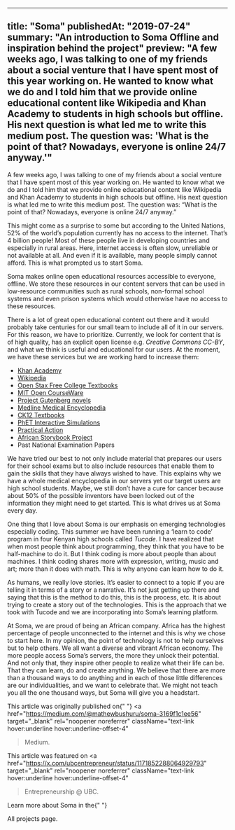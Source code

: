 ----
title: "Soma"
publishedAt: "2019-07-24"
summary: "An introduction to Soma Offline and inspiration behind the project"
preview: "A few weeks ago, I was talking to one of my friends about a social venture that I have spent most of this year working on. He wanted to know what we do and I told him that we provide online educational content like Wikipedia and Khan Academy to students in high schools but offline. His next question is what led me to write this medium post. The question was: 'What is the point of that? Nowadays, everyone is online 24/7 anyway.'"
----

A few weeks ago, I was talking to one of my friends about a social venture
that I have spent most of this year working on. He wanted to know what we do
and I told him that we provide online educational content like Wikipedia and
Khan Academy to students in high schools but offline. His next question is
what led me to write this medium post. The question was: “What is the point of
that? Nowadays, everyone is online 24/7 anyway.”

This might come as a surprise to some but according to the United Nations, 52%
of the world’s population currently has no access to the internet. That’s 4
billion people! Most of these people live in developing countries and
especially in rural areas. Here, internet access is often slow, unreliable or
not available at all. And even if it is available, many people simply cannot
afford. This is what prompted us to start Soma.

Soma makes online open educational resources accessible to everyone, offline.
We store these resources in our content servers that can be used in
low-resource communities such as rural schools, non-formal school systems and
even prison systems which would otherwise have no access to these resources.

There is a lot of great open educational content out there and it would
probably take centuries for our small team to include all of it in our
servers. For this reason, we have to prioritize. Currently, we look for
content that is of high quality, has an explicit open license e.g.
*Creative Commons CC-BY*, and what we think is useful and educational
for our users. At the moment, we have these services but we are working hard
to increase them:

<ul className="list-disc space-y-2 pl-8 sm:pl-12 not-prose">
  <li>
    <a
      href="https://www.khanacademy.org/"
      target="_blank"
      rel="noopener noreferrer"
      className="hover:text-link hover:underline hover:underline-offset-4"
    >
      Khan Academy
    </a>
  </li>
  <li>
    <a
      href="https://www.wikipedia.org/"
      target="_blank"
      rel="noopener noreferrer"
      className="hover:text-link hover:underline hover:underline-offset-4"
    >
      Wikipedia
    </a>
  </li>
  <li>
    <a
      href="https://openstax.org/subjects"
      target="_blank"
      rel="noopener noreferrer"
      className="hover:text-link hover:underline hover:underline-offset-4"
    >
      Open Stax Free College Textbooks
    </a>
  </li>
  <li>
    <a
      href="https://ocw.mit.edu"
      target="_blank"
      rel="noopener noreferrer"
      className="hover:text-link hover:underline hover:underline-offset-4"
    >
      MIT Open CourseWare
    </a>
  </li>
  <li>
    <a
      href="http://www.gutenberg.org/"
      target="_blank"
      rel="noopener noreferrer"
      className="hover:text-link hover:underline hover:underline-offset-4"
    >
      Project Gutenberg novels
    </a>
  </li>
  <li>
    <a
      href="https://medlineplus.gov/"
      target="_blank"
      rel="noopener noreferrer"
      className="hover:text-link hover:underline hover:underline-offset-4"
    >
      Medline Medical Encyclopedia
    </a>
  </li>
  <li>
    <a
      href="https://www.ck12.org/student/"
      target="_blank"
      rel="noopener noreferrer"
      className="hover:text-link hover:underline hover:underline-offset-4"
    >
      CK12 Textbooks
    </a>
  </li>
  <li>
    <a
      href="https://phet.colorado.edu/en/simulations/category/new"
      target="_blank"
      rel="noopener noreferrer"
      className="hover:text-link hover:underline hover:underline-offset-4"
    >
      PhET Interactive Simulations
    </a>
  </li>
  <li>
    <a
      href="https://practicalaction.org/"
      target="_blank"
      rel="noopener noreferrer"
      className="hover:text-link hover:underline hover:underline-offset-4"
    >
      Practical Action
    </a>
  </li>
  <li>
    <a
      href="https://www.africanstorybook.org/"
      target="_blank"
      rel="noopener noreferrer"
      className="hover:text-link hover:underline hover:underline-offset-4"
    >
      African Storybook Project
    </a>
  </li>
  <li>Past National Examination Papers</li>
</ul>

We have tried our best to not only include material that prepares our users
for their school exams but to also include resources that enable them to gain
the skills that they have always wished to have. This explains why we have a
whole medical encyclopedia in our servers yet our target users are high school
students. Maybe, we still don’t have a cure for cancer because about 50% of
the possible inventors have been locked out of the information they might need
to get started. This is what drives us at Soma every day.

One thing that I love about Soma is our emphasis on emerging technologies
especially coding. This summer we have been running a ‘learn to code’ program
in four Kenyan high schools called *Tucode*. I have realized that when
most people think about programming, they think that you have to be
half-machine to do it. But I think coding is more about people than about
machines. I think coding shares more with expression, writing, music and art;
more than it does with math. This is why anyone can learn how to do it.

As humans, we really love stories. It’s easier to connect to a topic if you
are telling it in terms of a story or a narrative. It’s not just getting up
there and saying that this is the method to do this, this is the process, etc.
It is about trying to create a story out of the technologies. This is the
approach that we took with Tucode and we are incorporating into Soma’s
learning platform.

At Soma, we are proud of being an African company. Africa has the highest
percentage of people unconnected to the internet and this is why we chose to
start here. In my opinion, the point of technology is not to help ourselves
but to help others. We all want a diverse and vibrant African economy. The
more people access Soma’s servers, the more they unlock their potential. And
not only that, they inspire other people to realize what their life can be.
That they can learn, do and create anything. We believe that there are more
than a thousand ways to do anything and in each of those little differences
are our individualities, and we want to celebrate that. We might not teach you
all the one thousand ways, but Soma will give you a headstart.

This article was originally published on{" "}
<a
  href="https://medium.com/@mathewbushuru/soma-3169f1c1ee56"
  target="_blank"
  rel="noopener noreferrer"
  className="text-link hover:underline hover:underline-offset-4"
> Medium</a>.

This article was featured on
<a
  href="https://x.com/ubcentrepreneur/status/1171852288064929793"
  target="_blank"
  rel="noopener noreferrer"
  className="text-link hover:underline hover:underline-offset-4"
>Entrepreneurship @ UBC</a>.

Learn more about Soma in the{" "}
<Link
  href="/all-projects"
  className="text-link hover:underline hover:underline-offset-4"
>All projects page</Link>.

